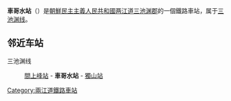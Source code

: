 {{unreferenced|time=2015-03-04T14:00:33+00:00}}
{{朝鮮半島車站資訊
|公司色 = blue
|文字色 = 
|站名 = 車哥水站
|圖片 = 
|pxl = 
|圖片說明 =
|前一站 = [[間上峰站|間上峰]]
|前一站距離 = 
|後一站距離 = 
|後一站 = [[獨山站|獨山]]
|所屬路線 = [[三池渊线|三池渊线]]
|距離 = 
|起點站 = [[渭渊站|渭渊]]
|諺文 = 차가수역
|朝鮮漢字 = 車哥水驛
|文觀部式 = 
|馬-賴式 = Chagasu-yŏk
|副站名 = 
|車站編號 = 
|停站路線數 = 
|所屬公司 = [[朝鮮民主主義人民共和國鐵道省|朝鮮民主主義人民共和國鐵道省]]
|所在地 =[[两江道|两江道]][[三池渊郡|三池渊郡]]
|車站構造 = 地面车站
|月台配置 = 
|啟用年月日 =
|廢站年月日 = 
|上下車人次 = 
|統計年度 = 
|轉車 = 
|備註 = 
|全寬備註 = 
}}

'''車哥水站'''（{{lang-ko|차가수역}}）是[[朝鮮民主主義人民共和國|朝鮮民主主義人民共和國]][[两江道|两江道]][[三池渊郡|三池渊郡]]的一個鐵路車站，属于[[三池渊线|三池渊线]]。

==邻近车站==
三池渊线
:[[間上峰站|間上峰站]] - '''車哥水站''' - [[獨山站|獨山站]]

{{朝鲜铁路小作品}}

{{三池渊线}}

[[Category:兩江道鐵路車站|Category:兩江道鐵路車站]]